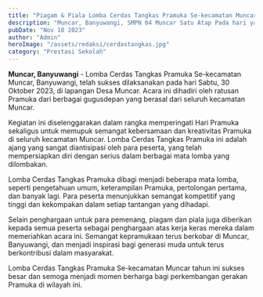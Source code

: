 ```yaml
---
title: "Piagam & Piala Lomba Cerdas Tangkas Pramuka Se-kecamatan Muncar, Banyuwangi"
description: "Muncar, Banyuwangi, SMPN 04 Muncar Satu Atap Pada hari yang penuh penghormatan, siswa-siswi SMP"
pubDate: "Nov 10 2023"
author: "Admin"
heroImage: "/assets/redaksi/cerdastangkas.jpg"
category: "Prestasi Sekolah"
---
```


<strong>Muncar, Banyuwangi</strong> - Lomba Cerdas Tangkas Pramuka Se-kecamatan Muncar, Banyuwangi, telah sukses dilaksanakan pada hari Sabtu, 30 Oktober 2023, di lapangan Desa Muncar. Acara ini dihadiri oleh ratusan Pramuka dari berbagai gugusdepan yang berasal dari seluruh kecamatan Muncar.

Kegiatan ini diselenggarakan dalam rangka memperingati Hari Pramuka sekaligus untuk memupuk semangat kebersamaan dan kreativitas Pramuka di seluruh kecamatan Muncar. Lomba Cerdas Tangkas Pramuka ini adalah ajang yang sangat diantisipasi oleh para peserta, yang telah mempersiapkan diri dengan serius dalam berbagai mata lomba yang dilombakan.

Lomba Cerdas Tangkas Pramuka dibagi menjadi beberapa mata lomba, seperti pengetahuan umum, keterampilan Pramuka, pertolongan pertama, dan banyak lagi. Para peserta menunjukkan semangat kompetitif yang tinggi dan kekompakan dalam setiap tantangan yang dihadapi.

Selain penghargaan untuk para pemenang, piagam dan piala juga diberikan kepada semua peserta sebagai penghargaan atas kerja keras mereka dalam memeriahkan acara ini. Semangat kepramukaan terus berkobar di Muncar, Banyuwangi, dan menjadi inspirasi bagi generasi muda untuk terus berkontribusi dalam masyarakat.

Lomba Cerdas Tangkas Pramuka Se-kecamatan Muncar tahun ini sukses besar dan semoga menjadi momen berharga bagi perkembangan gerakan Pramuka di wilayah ini.